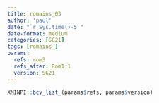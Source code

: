 ```yaml
---
title: romains_03
author: 'paul'
date: "`r Sys.time()-5`"
date-format: medium
categories: [SG21]
tags: [romains_]
params:
  refs: rom3
  refs_after: Rom1:1
  version: SG21
---
```


```r
XMINPI::bcv_list_(params$refs, params$version)
```


